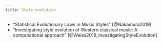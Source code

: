 ```yaml
---
title: Style evolution
---
```


<!-- The question of historical change is intricably related to musical styles.
Here, we adopt the framework for style analysis layed out by @Meyer1989_StyleMusicTheory.
In particular, the adaptation of @Jan2016 and its schematic representation is already almost 
a description of a statistical graphical model. -->

- "Statistical Evolutionary Laws in Music Styles" [@Nakamura2019]
- "Investigating style evolution of Western classical music: A computational approach" [@Weiss2019_InvestigatingStyleEvolution]